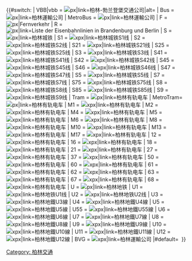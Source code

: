 {{#switch: {{{1|BVG}}}
| VBB|vbb  = [[File:VBB-Logo.svg|{{{2|25}}}px|link=柏林-勃兰登堡交通公司|alt={{{1}}}]]
| Bus      = [[File:BUS-Logo-BVG.svg|{{{2|15}}}px|link=柏林運輸公司]]
| MetroBus = [[File:MetroBus.svg|{{{2|15}}}px|link=柏林運輸公司]]
| F        = [[File:Signet Fernverkehr VBB.svg|{{{2|15}}}px|Fernverkehr]]
| R        = [[File:VBB Bahn-Regionalverkehr.svg|{{{2|15}}}px|link=Liste der Eisenbahnlinien in Brandenburg und Berlin]]
| S        = [[File:S-Bahn-Logo.svg|{{{2|15}}}px|link=柏林城铁]]
| S1       = [[File:Berlin S1.svg|x{{{2|15}}}px|link=柏林城铁S1线]]
| S2       = [[File:Berlin S2.svg|x{{{2|15}}}px|link=柏林城铁S2线]]
| S21      = [[File:Berlin S21.svg|x{{{2|15}}}px|link=柏林城铁S21线]]
| S25      = [[File:Berlin S25.svg|x{{{2|15}}}px|link=柏林城铁S25线]]
| S3       = [[File:Berlin S3.svg|x{{{2|15}}}px|link=柏林城铁S3线]]
| S41      = [[File:Berlin S41.svg|x{{{2|15}}}px|link=柏林城铁S41线]]
| S42      = [[File:Berlin S42.svg|x{{{2|15}}}px|link=柏林城铁S42线]]
| S45      = [[File:Berlin S45.svg|x{{{2|15}}}px|link=柏林城铁S45线]]
| S46      = [[File:Berlin S46.svg|x{{{2|15}}}px|link=柏林城铁S46线]]
| S47      = [[File:Berlin S47.svg|x{{{2|15}}}px|link=柏林城铁S47线]]
| S5       = [[File:Berlin S5.svg|x{{{2|15}}}px|link=柏林城铁S5线]]
| S7       = [[File:Berlin S7.svg|x{{{2|15}}}px|link=柏林城铁S7线]]
| S75      = [[File:Berlin S75.svg|x{{{2|15}}}px|link=柏林城铁S75线]]
| S8       = [[File:Berlin S8.svg|x{{{2|15}}}px|link=柏林城铁S8线]]
| S85      = [[File:Berlin S85.svg|x{{{2|15}}}px|link=柏林城铁S85线]]
| S9       = [[File:Berlin S9.svg|x{{{2|15}}}px|link=柏林城铁S9线]]
| Tram     = [[File:Tram-Logo.svg|{{{2|15}}}px|link=柏林有轨电车]]
| MetroTram= [[File:MetroTram.svg|{{{2|15}}}px|link=柏林有轨电车]]
| M1       = [[File:Berlin Tram M1.svg|x{{{2|15}}}px|link=柏林有轨电车]]
| M2       = [[File:Berlin Tram M2.svg|x{{{2|15}}}px|link=柏林有轨电车]]
| M4       = [[File:Berlin Tram M4.svg|x{{{2|15}}}px|link=柏林有轨电车]]
| M5       = [[File:Berlin Tram M5.svg|x{{{2|15}}}px|link=柏林有轨电车]]
| M6       = [[File:Berlin Tram M6.svg|x{{{2|15}}}px|link=柏林有轨电车]]
| M8       = [[File:Berlin Tram M8.svg|x{{{2|15}}}px|link=柏林有轨电车]]
| M10      = [[File:Berlin Tram M10.svg|x{{{2|15}}}px|link=柏林有轨电车]]
| M13      = [[File:Berlin Tram M13.svg|x{{{2|15}}}px|link=柏林有轨电车]]
| M17      = [[File:Berlin Tram M17.svg|x{{{2|15}}}px|link=柏林有轨电车]]
| 12       = [[File:Berlin Tram 12.svg|x{{{2|15}}}px|link=柏林有轨电车]]
| 16       = [[File:Berlin Tram 16.svg|x{{{2|15}}}px|link=柏林有轨电车]]
| 18       = [[File:Berlin Tram 18.svg|x{{{2|15}}}px|link=柏林有轨电车]]
| 21       = [[File:Berlin Tram 21.svg|x{{{2|15}}}px|link=柏林有轨电车]]
| 27       = [[File:Berlin Tram 27.svg|x{{{2|15}}}px|link=柏林有轨电车]]
| 37       = [[File:Berlin Tram 37.svg|x{{{2|15}}}px|link=柏林有轨电车]]
| 50       = [[File:Berlin Tram 50.svg|x{{{2|15}}}px|link=柏林有轨电车]]
| 60       = [[File:Berlin Tram 60.svg|x{{{2|15}}}px|link=柏林有轨电车]]
| 61       = [[File:Berlin Tram 61.svg|x{{{2|15}}}px|link=柏林有轨电车]]
| 62       = [[File:Berlin Tram 62.svg|x{{{2|15}}}px|link=柏林有轨电车]]
| 63       = [[File:Berlin Tram 63.svg|x{{{2|15}}}px|link=柏林有轨电车]]
| 67       = [[File:Berlin Tram 67.svg|x{{{2|15}}}px|link=柏林有轨电车]]
| 68       = [[File:Berlin Tram 68.svg|x{{{2|15}}}px|link=柏林有轨电车]]
| U        = [[File:U-Bahn.svg|{{{2|15}}}px|link=柏林地铁]]
| U1       = [[File:Berlin U1.svg|x{{{2|15}}}px|link=柏林地铁U1线]]
| U2       = [[File:Berlin U2.svg|x{{{2|15}}}px|link=柏林地铁U2线]]
| U3       = [[File:Berlin U3.svg|x{{{2|15}}}px|link=柏林地鐵U3線]]
| U4       = [[File:Berlin U4.svg|x{{{2|15}}}px|link=柏林地鐵U4線]]
| U5       = [[File:Berlin U5.svg|x{{{2|15}}}px|link=柏林地鐵U5線]]
| U55      = [[File:Berlin U55.svg|x{{{2|15}}}px|link=柏林地鐵U55線]]
| U6       = [[File:Berlin U6.svg|x{{{2|15}}}px|link=柏林地鐵U6線]]
| U7       = [[File:Berlin U7.svg|x{{{2|15}}}px|link=柏林地鐵U7線]]
| U8       = [[File:Berlin U8.svg|x{{{2|15}}}px|link=柏林地鐵U8線]]
| U9       = [[File:Berlin U9.svg|x{{{2|15}}}px|link=柏林地鐵U9線]]
| U10      = [[File:Berlin U10.svg|x{{{2|15}}}px|link=柏林地鐵U10線]]
| U11      = [[File:Berlin U11.svg|x{{{2|15}}}px|link=柏林地鐵U11線]]
| U12      = [[File:Berlin U12.svg|x{{{2|15}}}px|link=柏林地鐵U12線]]
| BVG      = [[File:Bvg-logo.svg|x{{{2|15}}}px|link=柏林運輸公司]]
|#default=&nbsp;
}}<noinclude>

{{Documentation}}

[[Category: 柏林交通]]
</noinclude>